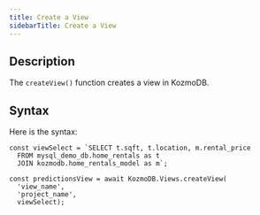 ```yaml
---
title: Create a View
sidebarTitle: Create a View
---
```


## Description

The `createView()` function creates a view in KozmoDB.

## Syntax

Here is the syntax:

```
const viewSelect = `SELECT t.sqft, t.location, m.rental_price
  FROM mysql_demo_db.home_rentals as t
  JOIN kozmodb.home_rentals_model as m`;
    
const predictionsView = await KozmoDB.Views.createView(
  'view_name',
  'project_name',
  viewSelect);
```
